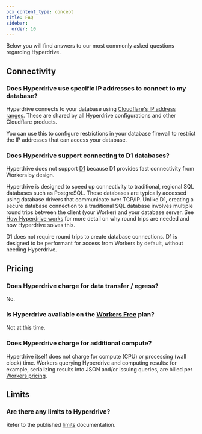 ```yaml
---
pcx_content_type: concept
title: FAQ
sidebar:
  order: 10
---
```


Below you will find answers to our most commonly asked questions regarding Hyperdrive.

## Connectivity

### Does Hyperdrive use specific IP addresses to connect to my database?

Hyperdrive connects to your database using [Cloudflare's IP address ranges](https://www.cloudflare.com/ips/). These are shared by all Hyperdrive configurations and other Cloudflare products.

You can use this to configure restrictions in your database firewall to restrict the IP addresses that can access your database.

### Does Hyperdrive support connecting to D1 databases?

Hyperdrive does not support [D1](/d1) because D1 provides fast connectivity from Workers by design.

Hyperdrive is designed to speed up connectivity to traditional, regional SQL databases such as PostgreSQL. These databases are typically accessed using database drivers that communicate over TCP/IP.
Unlike D1, creating a secure database connection to a traditional SQL database
involves multiple round trips between the client (your Worker) and your database server.
See [How Hyperdrive works](/hyperdrive/configuration/how-hyperdrive-works/) for more detail on why round trips are needed
and how Hyperdrive solves this.

D1 does not require round trips to create database connections. D1 is designed to be performant for access from Workers by default, without needing Hyperdrive.

## Pricing

### Does Hyperdrive charge for data transfer / egress?

No.

### Is Hyperdrive available on the [Workers Free](/workers/platform/pricing/#workers) plan?

Not at this time.

### Does Hyperdrive charge for additional compute?

Hyperdrive itself does not charge for compute (CPU) or processing (wall clock) time. Workers querying Hyperdrive and computing results: for example, serializing results into JSON and/or issuing queries, are billed per [Workers pricing](/workers/platform/pricing/#workers).

## Limits

### Are there any limits to Hyperdrive?

Refer to the published [limits](/hyperdrive/platform/limits/) documentation.
